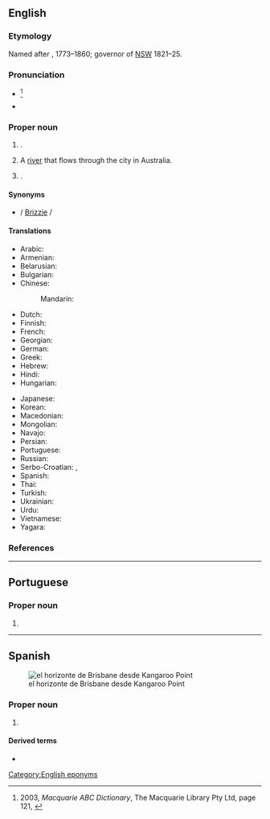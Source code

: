 ==English==
{{wikipedia}}
{{wikipedia|Brisbane River}}

===Etymology===
Named after {{w|Sir Thomas Brisbane}}, 1773–1860; governor of [[NSW]] 1821–25.

===Pronunciation===
* {{IPA|en|/ˈbɹɪzbən/}} <ref>2003, ''Macquarie ABC Dictionary'', The Macquarie Library Pty Ltd, page 121, {{ISBN|1-876429-37-2}}</ref>
* {{audio|en|En-au-Brisbane.oga|Audio (AUS)}}

===Proper noun===
{{en-proper noun}}

# {{place|en|large city/capital city|s/Queensland|c/Australia}}.
# A [[river]] that flows through the city in Australia.
# {{place|en|city|co/San Mateo County|s/California|c/USA}}.

====Synonyms====
* {{sense|Australian city|informal}} {{l|en|Brissie}} / [[Brizzie]] / {{l|en|Brisvegas}}

====Translations====
{{trans-top|Capital of Queensland, Australia}}
* Arabic: {{t|ar|بْرِيزْبِين|m|tr=brīzbin}}
* Armenian: {{t+|hy|Բրիսբեն|sc=Armn}}
* Belarusian: {{t|be|Бры́сбен|m}}
* Bulgarian: {{t|bg|Бри́збейн|m}}
* Chinese:
*: Mandarin: {{t+|cmn|布里斯班|tr=Bùlǐsībān|sc=Hani}}
* Dutch: {{t+|nl|Brisbane}}
* Finnish: {{t+|fi|Brisbane}}
* French: {{t+|fr|Brisbane|m}}
* Georgian: {{t|ka|ბრიზბენი|sc=Geor}}
* German: {{t+|de|Brisbane|n}}
* Greek: {{t|el|Μπρίσμπεϊν|n|sc=Grek}}
* Hebrew: {{t|he|בריזביין}}
* Hindi: {{t|hi|ब्रिस्बेन}}
* Hungarian: {{t|hu|Brisbane}}
{{trans-mid}}
* Japanese: {{t|ja|ブリスベン|tr=Burisuben}}
* Korean: {{t|ko|^브리즈번}}
* Macedonian: {{t|mk|Бризбејн|m}}
* Mongolian: {{t|mn|Брисбэн|sc=Cyrl}}
* Navajo: {{t|nv|Biisbané}}
* Persian: {{t|fa|بریزبن}}
* Portuguese: {{t|pt|Brisbane|f}}
* Russian: {{t+|ru|Бри́сбен|m}}
* Serbo-Croatian: {{t|sh|Бризбејн|m|sc=Cyrl}}, {{t+|sh|Brisbane|m}}
* Spanish: {{t+|es|Brisbane|m}}
* Thai: {{t|th|บริสเบน|tr=brìtbayn}}
* Turkish: {{t|tr|Brisbane}}
* Ukrainian: {{t|uk|Брі́сбен|m}}
* Urdu: {{t|ur|برسبین|tr=brisben}}
* Vietnamese: {{t|vi|Brisbane}}
* Yagara: {{t|yxg|Meanjin}}
{{trans-bottom}}

===References===
<references/>

[[Category:English eponyms]]
{{topics|en|Rivers in Australia}}

----

==Portuguese==

===Proper noun===
{{pt-proper noun|f}}

# {{place|pt|city/state capital|s/Queensland|c/Australia|t1=Brisbane}}

----

==Spanish==
{{wikipedia|lang=es}}
[[File:Skyline of Brisbane viewed from Kangaroo Point, Queensland, November 2019, 01.jpg|thumb|el horizonte de Brisbane desde Kangaroo Point]]

===Proper noun===
{{es-proper noun}}

# {{place|es|capital|s/Queensland|c/Australia|t1=Brisbane}}

====Derived terms====
* {{l|es|brisbanita}}